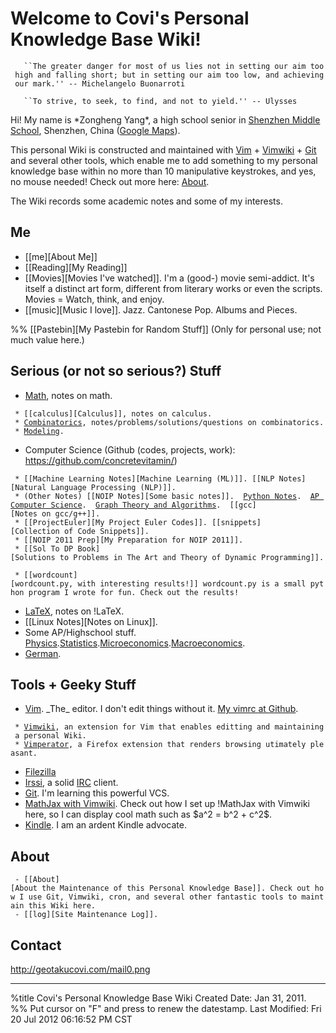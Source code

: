 = Welcome to Covi's Personal Knowledge Base Wiki! =

    ``The greater danger for most of us lies not in setting our aim too high and falling short; but in setting our aim too low, and achieving our mark.'' -- Michelangelo Buonarroti

    ``To strive, to seek, to find, and not to yield.'' -- Ulysses

Hi! My name is *Zongheng Yang*, a high school senior in [http://www.shenzhong.net Shenzhen Middle School], Shenzhen, China ([http://maps.google.com/maps?q=shenzhen,+china&hl=en&client=firefox-a&gl=us&z=10&vpsrc=0 Google Maps]). 

This personal Wiki is constructed and maintained with [http://www.vim.org/ Vim] + [http://code.google.com/p/vimwiki/ Vimwiki] + [http://git-scm.com Git] and several other tools, which enable me to add something to my personal knowledge base within no more than 10 manipulative keystrokes, and yes, no mouse needed! Check out more here: [[About]].

The Wiki records some academic notes and some of my interests.

== Me ==
* [[me][About Me]]
* [[Reading][My Reading]]
* [[Movies][Movies I've watched]]. I'm a (good-) movie semi-addict. It's itself a distinct art form, different from literary works or even the scripts. Movies = Watch, think, and enjoy.
* [[music][Music I love]]. Jazz. Cantonese Pop. Albums and Pieces.
%% [[Pastebin][My Pastebin for Random Stuff]] (Only for personal use; not much value here.)

== Serious (or not so serious?) Stuff ==
* [[Math]], notes on math.
  * [[calculus][Calculus]], notes on calculus.
  * [[Combinatorics]], notes/problems/solutions/questions on combinatorics.
  * [[Modeling]].
* Computer Science (Github (codes, projects, work): https://github.com/concretevitamin/)
  * [[Machine Learning Notes][Machine Learning (ML)]]. [[NLP Notes][Natural Language Processing (NLP)]].
  * (Other Notes) [[NOIP Notes][Some basic notes]].  [[Python Notes]].  [[AP Computer Science]].  [[Graph Theory and Algorithms]].  [[gcc][Notes on gcc/g++]]. 
  * [[ProjectEuler][My Project Euler Codes]]. [[snippets][Collection of Code Snippets]].
  * [[NOIP 2011 Prep][My Preparation for NOIP 2011]].
  * [[Sol To DP Book][Solutions to Problems in The Art and Theory of Dynamic Programming]]. 
  * [[wordcount][wordcount.py, with interesting results!]] wordcount.py is a small python program I wrote for fun. Check out the results!
* [[LaTeX]], notes on !LaTeX.
* [[Linux Notes][Notes on Linux]].
* Some AP/Highschool stuff. [[Physics]].[[Statistics]].[[Microeconomics]].[[Macroeconomics]].
* [[German]].

== Tools + Geeky Stuff ==
* [[Vim]]. _The_ editor. I don't edit things without it. [https://github.com/concretevitamin/vim_config My vimrc at Github].
  * [[Vimwiki]], an extension for Vim that enables editting and maintaining a personal Wiki.
  * [[Vimperator]], a Firefox extension that renders browsing utimately pleasant.
* [[Filezilla]]
* [[Irssi]], a solid [http://en.wikipedia.org/wiki/Internet_Relay_Chat IRC] client.
* [[Git]]. I'm learning this powerful VCS. 
* [[MathJax with Vimwiki]]. Check out how I set up !MathJax with Vimwiki here, so I can display cool math such as $a^2 = b^2 + c^2$.
* [[Kindle]]. I am an ardent Kindle advocate.

== About ==
  - [[About][About the Maintenance of this Personal Knowledge Base]]. Check out how I use Git, Vimwiki, cron, and several other fantastic tools to maintain this Wiki here. 
  - [[log][Site Maintenance Log]].
 
== Contact ==
http://geotakucovi.com/mail0.png

--------
%title Covi's Personal Knowledge Base Wiki
Created Date: Jan 31, 2011.<br />
%% Put cursor on "F" and press <F5> to renew the datestamp. 
Last Modified: Fri 20 Jul 2012 06:16:52 PM CST
